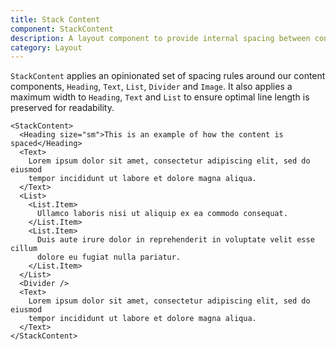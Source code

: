 ```yaml
---
title: Stack Content
component: StackContent
description: A layout component to provide internal spacing between content components
category: Layout
---
```


`StackContent` applies an opinionated set of spacing rules around our content components, `Heading`, `Text`, `List`, `Divider` and `Image`. It also applies a maximum width to `Heading`, `Text` and `List` to ensure optimal line length is preserved for readability.

```tsx preview
<StackContent>
  <Heading size="sm">This is an example of how the content is spaced</Heading>
  <Text>
    Lorem ipsum dolor sit amet, consectetur adipiscing elit, sed do eiusmod
    tempor incididunt ut labore et dolore magna aliqua.
  </Text>
  <List>
    <List.Item>
      Ullamco laboris nisi ut aliquip ex ea commodo consequat.
    </List.Item>
    <List.Item>
      Duis aute irure dolor in reprehenderit in voluptate velit esse cillum
      dolore eu fugiat nulla pariatur.
    </List.Item>
  </List>
  <Divider />
  <Text>
    Lorem ipsum dolor sit amet, consectetur adipiscing elit, sed do eiusmod
    tempor incididunt ut labore et dolore magna aliqua.
  </Text>
</StackContent>
```
